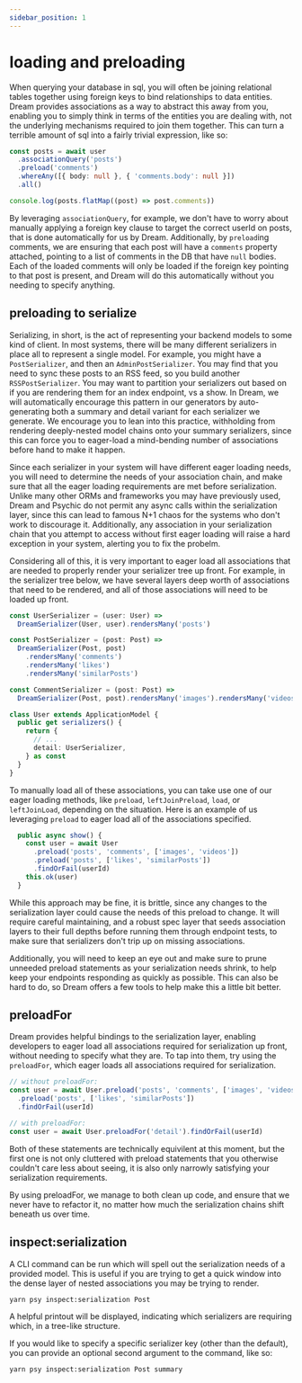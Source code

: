 ```yaml
---
sidebar_position: 1
---
```


# loading and preloading

When querying your database in sql, you will often be joining relational tables together using foreign keys to bind relationships to data entities. Dream provides associations as a way to abstract this away from you, enabling you to simply think in terms of the entities you are dealing with, not the underlying mechanisms required to join them together. This can turn a terrible amount of sql into a fairly trivial expression, like so:

```ts
const posts = await user
  .associationQuery('posts')
  .preload('comments')
  .whereAny([{ body: null }, { 'comments.body': null }])
  .all()

console.log(posts.flatMap((post) => post.comments))
```

By leveraging `associationQuery`, for example, we don't have to worry about manually applying a foreign key clause to target the correct userId on posts, that is done automatically for us by Dream. Additionally, by `preload`ing comments, we are ensuring that each post will have a `comments` property attached, pointing to a list of comments in the DB that have `null` bodies. Each of the loaded comments will only be loaded if the foreign key pointing to that post is present, and Dream will do this automatically without you needing to specify anything.

## preloading to serialize

Serializing, in short, is the act of representing your backend models to some kind of client. In most systems, there will be many different serializers in place all to represent a single model. For example, you might have a `PostSerializer`, and then an `AdminPostSerializer`. You may find that you need to sync these posts to an RSS feed, so you build another `RSSPostSerializer`. You may want to partition your serializers out based on if you are rendering them for an index endpoint, vs a show. In Dream, we will automatically encourage this pattern in our generators by auto-generating both a summary and detail variant for each serializer we generate. We encourage you to lean into this practice, withholding from rendering deeply-nested model chains onto your summary serializers, since this can force you to eager-load a mind-bending number of associations before hand to make it happen.

Since each serializer in your system will have different eager loading needs, you will need to determine the needs of your association chain, and make sure that all the eager loading requirements are met before serialization. Unlike many other ORMs and frameworks you may have previously used, Dream and Psychic do not permit any async calls within the serialization layer, since this can lead to famous N+1 chaos for the systems who don't work to discourage it. Additionally, any association in your serialization chain that you attempt to access without first eager loading will raise a hard exception in your system, alerting you to fix the probelm.

Considering all of this, it is very important to eager load all associations that are needed to properly render your serializer tree up front. For example, in the serializer tree below, we have several layers deep worth of associations that need to be rendered, and all of those associations will need to be loaded up front.

```ts
const UserSerializer = (user: User) =>
  DreamSerializer(User, user).rendersMany('posts')

const PostSerializer = (post: Post) =>
  DreamSerializer(Post, post)
    .rendersMany('comments')
    .rendersMany('likes')
    .rendersMany('similarPosts')

const CommentSerializer = (post: Post) =>
  DreamSerializer(Post, post).rendersMany('images').rendersMany('videos')

class User extends ApplicationModel {
  public get serializers() {
    return {
      // ...
      detail: UserSerializer,
    } as const
  }
}
```

To manually load all of these associations, you can take use one of our eager loading methods, like `preload`, `leftJoinPreload`, `load`, or `leftJoinLoad`, depending on the situation. Here is an example of us leveraging `preload` to eager load all of the associations specified.

```ts
  public async show() {
    const user = await User
      .preload('posts', 'comments', ['images', 'videos'])
      .preload('posts', ['likes', 'similarPosts'])
      .findOrFail(userId)
    this.ok(user)
  }
```

While this approach may be fine, it is brittle, since any changes to the serialization layer could cause the needs of this preload to change. It will require careful maintaining, and a robust spec layer that seeds association layers to their full depths before running them through endpoint tests, to make sure that serializers don't trip up on missing associations.

Additionally, you will need to keep an eye out and make sure to prune unneeded preload statements as your serialization needs shrink, to help keep your endpoints responding as quickly as possible. This can also be hard to do, so Dream offers a few tools to help make this a little bit better.

## preloadFor

Dream provides helpful bindings to the serialization layer, enabling developers to eager load all associations required for serialization up front, without needing to specify what they are. To tap into them, try using the `preloadFor`, which eager loads all associations required for serialization.

```ts
// without preloadFor:
const user = await User.preload('posts', 'comments', ['images', 'videos'])
  .preload('posts', ['likes', 'similarPosts'])
  .findOrFail(userId)

// with preloadFor:
const user = await User.preloadFor('detail').findOrFail(userId)
```

Both of these statements are technically equivilent at this moment, but the first one is not only cluttered with preload statements that you otherwise couldn't care less about seeing, it is also only narrowly satisfying your serialization requirements.

By using preloadFor, we manage to both clean up code, and ensure that we never have to refactor it, no matter how much the serialization chains shift beneath us over time.

## inspect:serialization

A CLI command can be run which will spell out the serialization needs of a provided model. This is useful if you are trying to get a quick window into the dense layer of nested associations you may be trying to render.

```sh
yarn psy inspect:serialization Post
```

A helpful printout will be displayed, indicating which serializers are requiring which, in a tree-like structure.

If you would like to specify a specific serializer key (other than the default), you can provide an optional second argument to the command, like so:

```sh
yarn psy inspect:serialization Post summary
```
